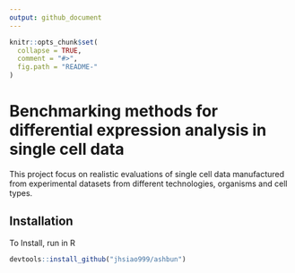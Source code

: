 ```yaml
---
output: github_document
---
```


<!-- README.md is generated from README.Rmd. Please edit that file -->

```r
knitr::opts_chunk$set(
  collapse = TRUE,
  comment = "#>",
  fig.path = "README-"
)
```

# Benchmarking methods for differential expression analysis in single cell data

This project focus on realistic evaluations of single cell data manufactured from experimental datasets from different technologies, organisms and cell types. 


## Installation

To Install, run in R

```r
devtools::install_github("jhsiao999/ashbun")
```


